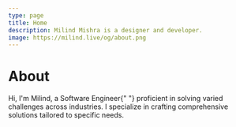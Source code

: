 ```yaml
---
type: page
title: Home
description: Milind Mishra is a designer and developer.
image: https://milind.live/og/about.png
---
```



<Head>
  <title>Milind Mishra</title>
</Head>

# About

<RoughNotationGroup show="true">
  Hi, I'm Milind, a <RoughNotation type="box">Software Engineer</RoughNotation>{" "}
  proficient in solving varied challenges across industries. I specialize in
  crafting comprehensive solutions tailored to specific needs.
</RoughNotationGroup>

<TypeAnimationSequence />

<GithubCalenderComponent username="thatbeautifuldream" />

<div className="flex gap-x-2">
  <CalEmbed message="Book Calendar ↗" />
  <WhatsappBadge text="Whatsapp ↗" />
</div>

<Sign />
